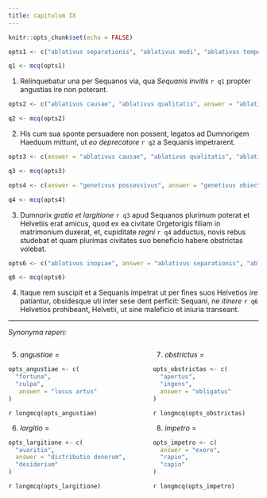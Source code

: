 ```yaml
---
title: сapitulum IX
---
```



```r
knitr::opts_chunk$set(echo = FALSE)
```

```r

opts1 <- c("ablativus separationis", "ablativus modi", "ablativus temporis", answer = "ablativus absolutus")

q1 <- mcq(opts1)

```

(1) Relinquebatur una per Sequanos via, qua _Sequanis invitis_ `r q1` propter angustias ire non poterant.


```r

opts2 <- c("ablativus causae", "ablativus qualitatis", answer = "ablativus absolutus", "ablativus mensurae")

q2 <- mcq(opts2)

```

(2) His cum sua sponte persuadere non possent, legatos ad Dumnorigem Haeduum mittunt, ut _eo deprecatore_ `r q2` a Sequanis impetrarent.


```r

opts3 <- c(answer = "ablativus causae", "ablativus qualitatis", "ablativus absolutus", "ablativus auctoris")

q3 <- mcq(opts3)

opts4 <- c(answer = "genetivus possessivus", answer = "genetivus obiectivus", "genetivus subiectivus", "genetivus generis")

q4 <- mcq(opts4)

```

(3) Dumnorix _gratia et largitione_ `r q3` apud Sequanos  plurimum poterat et Helvetiis erat amicus, quod ex ea civitate Orgetorigis filiam in matrimonium duxerat, et, cupiditate _regni_ `r q4`  adductus, novis rebus studebat et quam plurimas civitates suo beneficio habere obstrictas volebat.



```r

opts6 <- c("ablativus inopiae", answer = "ablativus separationis", "ablativus pretii", "ablativus limitationis")

q6 <- mcq(opts6)

```

(4) Itaque rem suscipit et a Sequanis impetrat ut per fines suos Helvetios ire patiantur, obsidesque uti inter sese dent perficit: Sequani, ne _itinere_ `r q6` Helvetios prohibeant, Helvetii, ut sine maleficio et iniuria transeant.

---

_Synonyma reperi:_

::::{.columns}
:::{.column}

(5) _angustiae_ = 

```r
opts_angustiae <- c(
  "fortuna", 
  "culpa",
   answer = "locus artus"
)
```

`r longmcq(opts_angustiae)`

(6) _largitio_ = 

```r
opts_largitione <- c(
  "avaritia", 
  answer = "distributio donorum", 
  "desiderium"
)
```

`r longmcq(opts_largitione)`

:::

:::{.column}

(7) _obstrictus_ = 

```r
opts_obstrictas <- c(
  "apertus", 
  "ingens",
  answer = "obligatus"
)
```

`r longmcq(opts_obstrictas)`

(8) _impetro_ = 

```r
opts_impetro <- c(
  answer = "exoro", 
  "rapio", 
  "capio"
)
```

`r longmcq(opts_impetro)`

:::
::::



